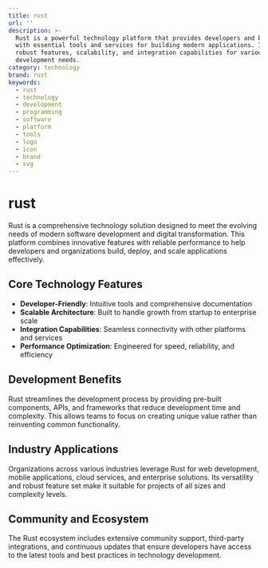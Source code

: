 ```yaml
---
title: rust
url: ''
description: >-
  Rust is a powerful technology platform that provides developers and businesses
  with essential tools and services for building modern applications. It offers
  robust features, scalability, and integration capabilities for various
  development needs.
category: technology
brand: rust
keywords:
  - rust
  - technology
  - development
  - programming
  - software
  - platform
  - tools
  - logo
  - icon
  - brand
  - svg
---
```


# rust

Rust is a comprehensive technology solution designed to meet the evolving needs of modern software development and digital transformation. This platform combines innovative features with reliable performance to help developers and organizations build, deploy, and scale applications effectively.

## Core Technology Features

- **Developer-Friendly**: Intuitive tools and comprehensive documentation
- **Scalable Architecture**: Built to handle growth from startup to enterprise scale
- **Integration Capabilities**: Seamless connectivity with other platforms and services
- **Performance Optimization**: Engineered for speed, reliability, and efficiency

## Development Benefits

Rust streamlines the development process by providing pre-built components, APIs, and frameworks that reduce development time and complexity. This allows teams to focus on creating unique value rather than reinventing common functionality.

## Industry Applications

Organizations across various industries leverage Rust for web development, mobile applications, cloud services, and enterprise solutions. Its versatility and robust feature set make it suitable for projects of all sizes and complexity levels.

## Community and Ecosystem

The Rust ecosystem includes extensive community support, third-party integrations, and continuous updates that ensure developers have access to the latest tools and best practices in technology development.

